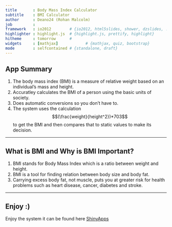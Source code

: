 ```yaml
---
title       : Body Mass Index Calculator
subtitle    : BMI Calculator
author      : Deano24 (Rohan Malcolm)
job         : 
framework   : io2012        # {io2012, html5slides, shower, dzslides, ...}
highlighter : highlight.js  # {highlight.js, prettify, highlight}
hitheme     : tomorrow      # 
widgets     : [mathjax]            # {mathjax, quiz, bootstrap}
mode        : selfcontained # {standalone, draft}
---
```


## App Summary
1. The body mass index (BMI) is a measure of relative weight based on an individual's mass and height.
2. Accuratley calculates the BMI of a person using the basic units of society.
3. Does automatic conversions so you don't have to.
4. The system uses the calculation $$(\frac{weight}{height^2})*703$$ to get the BMI and then compares that to static values to make its decision.

---

## What is BMI and Why is BMI Important?

1. BMI stands for Body Mass Index which is a ratio between weight and height.
2. BMI is a tool for finding relation between body size and body fat.
3. Carrying excess body fat, not muscle, puts you at greater risk for health problems such as heart disease, cancer, diabetes and stroke. 

---

## Enjoy :)

Enjoy the system it can be found here [ShinyApps](https://deano24.shinyapps.io/CourseProject/)    

